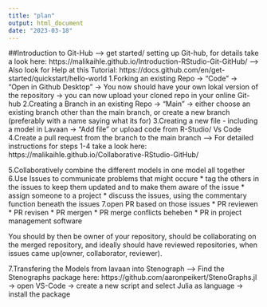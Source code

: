 ```yaml
---
title: "plan"
output: html_document
date: "2023-03-18"
---
```

##Introduction to Git-Hub
--> get started/ setting up Git-hub, for details take a look here: https://malikaihle.github.io/Introduction-RStudio-Git-GitHub/
--> Also look for Help at this Tutorial: https://docs.github.com/en/get-started/quickstart/hello-world
1.Forking an existing Repo
  -> "Code" -> "Open in Github Desktop" -> You now should have your own lokal version of the repository
  -> you can now upload your cloned repo in your online Git-hub
2.Creating a Branch in an existing Repo
  -> "Main" -> either choose an existing branch other than the main branch, or create a new branch (preferably with a name saying what its for)
3.Creating a new file - including a model in Lavaan
  -> "Add file" or upload code from R-Studio/ Vs Code
4.Create a pull request from the branch to the main branch
--> For detailed instructions for steps 1-4 take a look here: https://malikaihle.github.io/Collaborative-RStudio-GitHub/

5.Collaboratively combine the different models in one model all together
6.Use Issues to communicate problems that might occure 
     * tag the others in the issues to keep them updated and to make them aware of the issue
     * assign someone to a project
     * discuss the issues, using the commentary function beneath the issues
7.open PR based on those issues
     * PR reviewen
     * PR revisen
     * PR mergen
     * PR merge conflicts beheben
     * PR in project management software

You should by then be owner of your repository, should be collaborating on the merged repository, and ideally should have reviewed repositories, when issues came up(owner, collaborator, reviewer).

7.Transfering the Models from lavaan into Stenograph
--> Find the Stenographs package here: https://github.com/aaronpeikert/StenoGraphs.jl
  -> open VS-Code -> create a new script and select Julia as language -> install the package
  
  
